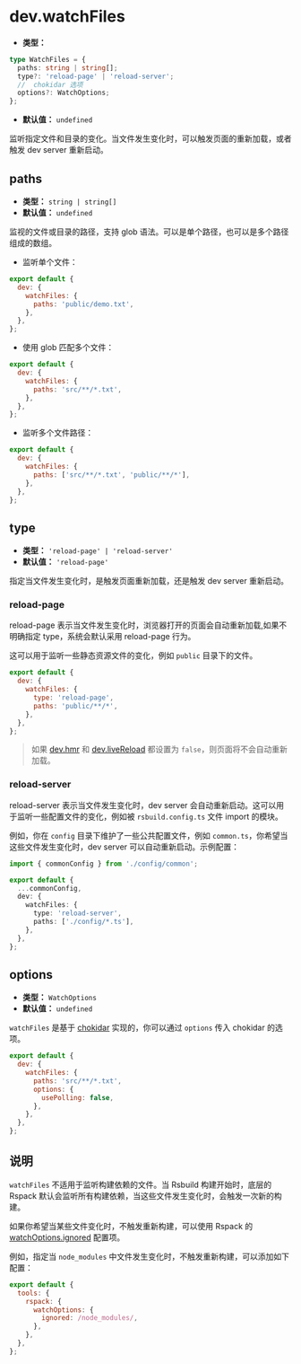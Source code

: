 # dev.watchFiles

- **类型：**

```ts
type WatchFiles = {
  paths: string | string[];
  type?: 'reload-page' | 'reload-server';
  //  chokidar 选项
  options?: WatchOptions;
};
```

- **默认值：** `undefined`

监听指定文件和目录的变化。当文件发生变化时，可以触发页面的重新加载，或者触发 dev server 重新启动。

## paths

- **类型：** `string | string[]`
- **默认值：** `undefined`

监视的文件或目录的路径，支持 glob 语法。可以是单个路径，也可以是多个路径组成的数组。

- 监听单个文件：

```js
export default {
  dev: {
    watchFiles: {
      paths: 'public/demo.txt',
    },
  },
};
```

- 使用 glob 匹配多个文件：

```js
export default {
  dev: {
    watchFiles: {
      paths: 'src/**/*.txt',
    },
  },
};
```

- 监听多个文件路径：

```js
export default {
  dev: {
    watchFiles: {
      paths: ['src/**/*.txt', 'public/**/*'],
    },
  },
};
```

## type

- **类型：** `'reload-page' | 'reload-server'`
- **默认值：** `'reload-page'`

指定当文件发生变化时，是触发页面重新加载，还是触发 dev server 重新启动。

### reload-page

reload-page 表示当文件发生变化时，浏览器打开的页面会自动重新加载,如果不明确指定 type，系统会默认采用 reload-page 行为。

这可以用于监听一些静态资源文件的变化，例如 `public` 目录下的文件。

```js
export default {
  dev: {
    watchFiles: {
      type: 'reload-page',
      paths: 'public/**/*',
    },
  },
};
```

> 如果 [dev.hmr](/config/dev/hmr) 和 [dev.liveReload](/config/dev/live-reload) 都设置为 `false`，则页面将不会自动重新加载。

### reload-server

reload-server 表示当文件发生变化时，dev server 会自动重新启动。这可以用于监听一些配置文件的变化，例如被 `rsbuild.config.ts` 文件 import 的模块。

例如，你在 `config` 目录下维护了一些公共配置文件，例如 `common.ts`，你希望当这些文件发生变化时，dev server 可以自动重新启动。示例配置：

```ts title="rsbuild.config.ts"
import { commonConfig } from './config/common';

export default {
  ...commonConfig,
  dev: {
    watchFiles: {
      type: 'reload-server',
      paths: ['./config/*.ts'],
    },
  },
};
```

## options

- **类型：** `WatchOptions`
- **默认值：** `undefined`

`watchFiles` 是基于 [chokidar](https://github.com/paulmillr/chokidar#api) 实现的，你可以通过 `options` 传入 chokidar 的选项。

```js
export default {
  dev: {
    watchFiles: {
      paths: 'src/**/*.txt',
      options: {
        usePolling: false,
      },
    },
  },
};
```

## 说明

`watchFiles` 不适用于监听构建依赖的文件。当 Rsbuild 构建开始时，底层的 Rspack 默认会监听所有构建依赖，当这些文件发生变化时，会触发一次新的构建。

如果你希望当某些文件变化时，不触发重新构建，可以使用 Rspack 的 [watchOptions.ignored](https://rspack.dev/config/watch#watchoptionsignored) 配置项。

例如，指定当 `node_modules` 中文件发生变化时，不触发重新构建，可以添加如下配置：

```js
export default {
  tools: {
    rspack: {
      watchOptions: {
        ignored: /node_modules/,
      },
    },
  },
};
```
